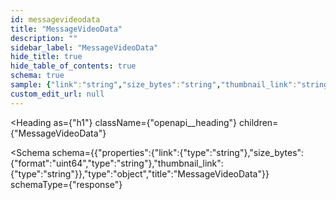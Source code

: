 ```yaml
---
id: messagevideodata
title: "MessageVideoData"
description: ""
sidebar_label: "MessageVideoData"
hide_title: true
hide_table_of_contents: true
schema: true
sample: {"link":"string","size_bytes":"string","thumbnail_link":"string"}
custom_edit_url: null
---
```



<Heading
  as={"h1"}
  className={"openapi__heading"}
  children={"MessageVideoData"}
>
</Heading>





<Schema
  schema={{"properties":{"link":{"type":"string"},"size_bytes":{"format":"uint64","type":"string"},"thumbnail_link":{"type":"string"}},"type":"object","title":"MessageVideoData"}}
  schemaType={"response"}
>
  
</Schema>
            